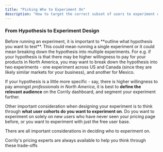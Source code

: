 ```yaml
---
title: "Picking Who to Experiment On"
description: "How to target the correct subset of users to experiment on."
---
```


<h3> From Hypothesis to Experiment Design </h3>
Before running an experiment, it is important to **outline what hypothesis you want to test**. This could mean running a single experiment
or it could mean breaking down the hypothesis into multiple experiments. For e.g. if your hypothesis is that there may be higher willingness
to pay for your products in North America, you may want to break down the hypothesis into two experiments - one experiment across
US and Canada (since they are likely similar markets for your business), and another for Mexico.

If your hypothesis is a little more specific - say, there is higher willingness to pay amongst *professionals in North America*,
it is best to **define the relevant audience** on the Corrily dashboard, and segment your experiment further.

Other important consideration when designing your experiment is to think through **what user cohorts do you want to experiment on**.
Do you want to experiment on solely on new users who have never seen your pricing page before, or you want to experiment with just
the free user base.

There are all important considerations in deciding who to experiment on.

<Info>

Corrily's pricing experts are always available to help you think through these trade-offs

</Info>



